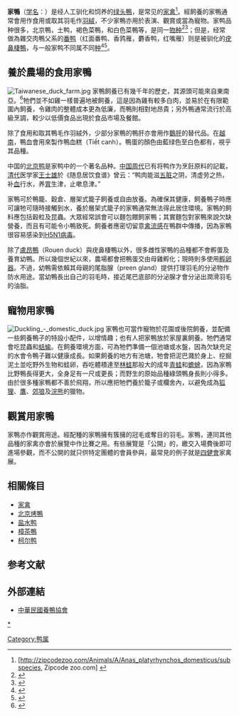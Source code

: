 {{不是|红面鸭}}
{{Subspeciesbox 
| status = DOM
| image = Tunnel of ducks.jpg
| image_caption = 家鸭
| genus = Anas
| species =platyrhynchos
| species link= 綠頭鴨
| subspecies = domestica
| authority = [[Linnaeus|Linnaeus]], 1758
}}

'''家鴨'''（[[学名|学名]]：{{lang|la|''Anas platyrhynchos domesticus''}}）是经人工驯化和饲养的[[绿头鴨|绿头鴨]]，是常见的[[家禽|家禽]]<ref>[http://zipcodezoo.com/Animals/A/Anas_platyrhynchos_domesticus/subspecies, Zipcode zoo.com] {{webarchive|url=https://web.archive.org/web/20120826132302/http://zipcodezoo.com/Animals/A/Anas_platyrhynchos_domesticus/subspecies, |date=2012-08-26 }}</ref>。經飼養的家鴨通常會用作食用或取其羽毛作[[羽絨|羽絨]]，不少家鴨亦用於表演、觀賞或當為寵物。家鸭品种很多，北京鴨，土鸭，褐色菜鴨，和白色菜鴨等，是同一[[物种|物种]]<ref>{{Cite web |url=https://kmweb.coa.gov.tw/subject/subject.php?id=13763 |title=2016-01-31 |access-date=2020-10-02 |archive-date=2021-12-02 |archive-url=https://web.archive.org/web/20211202065328/https://kmweb.coa.gov.tw/subject/subject.php?id=13763 }}</ref><ref>{{Cite web |url=https://www.dr-duck.com.tw/edcontent.php?lang=tw&tb=11 |title=''台灣鴨種 - 鴨鴨知趣'' 由台灣博士鴨發表于dr-duck.com.tw |access-date=2020-10-02 |archive-date=2022-03-16 |archive-url=https://web.archive.org/web/20220316191441/https://www.dr-duck.com.tw/edcontent.php?lang=tw&tb=11 }}</ref>；但是，经常做為雜交肉鴨父系的[[疣鼻棲鴨|番鸭]]（红面番鸭、香鹑雁，麝香鸭，红嘴雁）则是被驯化的[[疣鼻棲鴨|疣鼻棲鴨]]，与一般家鸭不同属不同[[物种|种]]<ref>{{Cite web |url=http://digimorph.org/specimens/anas_platyrhynchos/skull/ |title=Anas platyrhynchos, Domestic Duck; DigiMorph Staff - The University of Texas at Austin |accessdate=2011-06-26 |archive-date=2018-10-14 |archive-url=https://web.archive.org/web/20181014105527/http://digimorph.org/specimens/anas_platyrhynchos/skull/ |dead-url=no }}</ref><ref>{{Cite web |url=http://www.britannica.com/eb/topic-360302/mallard |title=Mallard; Encyclopædia Britannica |accessdate=2011-06-26 |archive-date=2008-05-27 |archive-url=https://web.archive.org/web/20080527051838/http://www.britannica.com/eb/topic-360302/mallard |dead-url=no }}</ref>。

==養於農場的食用家鴨==
[[File:Taiwanese_duck_farm.jpg|thumb]]
家鴨飼養已有幾千年的歷史，其源頭可能來自東南亞。<ref>{{cite book |title= The Cambridge World History of Food|last1=Kiple |first1= Kenneth F.|last2= Ornelas|first2=Kriemhild Coneè|year= 2000|publisher= Cambridge University Press|location= Cambridge, UK|isbn= 052140214X|oclc=44541840}}</ref>牠們並不如雞一樣普遍地被飼養，這是因為雞有較多白肉，並易於在有限範圍內飼養，令雞肉的整體成本更為低廉，而鴨則相對地昂貴；另外鴨通常流行於高級烹調，較少以低價食品出現於食品市場及餐館。

除了食用和取其鴨毛作羽絨外，少部分家鴨的鴨肝亦會用作[[鵝肝|鵝肝]]的替代品。在[[越南|越南]]，鴨血會用來製作鴨血糕（Tiết canh）。鴨蛋的顏色由藍绿色至白色都有，視乎其品種。

中国的[[北京鸭|北京鸭]]是家鸭中的一个著名品种。[[中国|中国]][[周代|周代]]已有将鸭作为烹飪原料的記載，[[清代|清代]]医学家[[王士雄|王士雄]]於《随息居饮食谱》曾云：“鸭肉能滋[[五脏|五脏]]之阴，清虚劳之热，补[[血|血]]行水，养[[胃|胃]]生津，止嗽息津。”

家鴨可於鴨籠、穀倉、層架式籠子飼養或自由放養。為確保其健康，飼養鴨子時應可讓牠可隨時接觸到水，養於層架式籠子的家鴨通常無法得此居住環境。家鴨的飼料應包括穀粒及昆蟲。大眾經常誤會可以麵包餵飼家鴨；其實麵包對家鴨來說欠缺營養，而且有可能令小鴨致死。飼養者應密切留意[[禽流感|禽流感]]在鴨群中傳播，因為家鴨很容易感染到[[甲型流感病毒H5N1亞型|H5N1病毒]]。

除了[[盧昂鴨|盧昂鴨]]（Rouen duck）與疣鼻棲鴨以外，很多雌性家鴨的品種都不會孵蛋及養育幼鴨。所以幾個世紀以來，農場都會把鴨蛋交由母雞孵化；現時則多使用[[孵卵器|孵卵器]]。不過，幼鴨需依賴其母親的尾脂腺（preen gland）提供打理羽毛的分泌物作防水用途。當幼鴨長出自己的羽毛時，接近尾巴底部的分泌腺才會分泌出潤滑羽毛的油脂。

==寵物用家鴨==
[[File:Duckling_-_domestic_duck.jpg|thumb]]
家鴨也可當作寵物於花園或後院飼養，並配備一些飼養鴨子的特設小配件，以增情趣；也有人把家鴨放於家屋裏飼養。牠們通常會吃昆蟲和[[蛞蝓|蛞蝓]]。在飼養環境方面，可為牠們準備一個池塘或水盤，因為欠缺充足的水會令鴨子難以健康成長。如果飼養的地方有池塘，牠會把泥巴濺於身上、挖掘泥土並吃野外生物和蛙卵，吞吃體積達至[[林蛙|林蛙]]那般大的成年[[青蛙|青蛙]]和[[蟾蜍|蟾蜍]]，因為家鴨比野鴨長得更大，全身足有一尺或更長；而野生的原始品種綠頭鴨身長則小得多。由於很多種家鴨都不善於飛翔，所以應把牠們養於籠子或欄舍內，以避免成為[[狐狸|狐狸]]、[[鷹|鷹]]、[[郊狼|郊狼]]及[[浣熊|浣熊]]的獵物。

==觀賞用家鴨==
家鴨亦作觀賞用途。經配種的家鴨擁有簇擁的冠毛或奪目的羽毛。家鴨，連同其他品種的家禽亦會於展覽中作比賽之用。有些展覽是「公開」的，繳交入場費後即可進場參觀，而不公開的就只供特定團體的會員參與，最常見的例子就是[[四健會|四健會]]家禽展。

==相關條目==
*[[家禽|家禽]]
*[[北京烤鴨|北京烤鴨]]
*[[盐水鸭|盐水鸭]]
*[[樟茶鴨|樟茶鴨]]
*[[柯尔鸭|柯尔鸭]]

==参考文献==
{{reflist}}

==外部連結==
*[http://www.ducks.org.tw/ 中華民國養鴨協會] {{Wayback|url=http://www.ducks.org.tw/ |date=20200821060256 }}

{{Commonscat|Domesticated ducks}}
{{Cookbook|Duck}}

{{Authority control}}
[[category:家鸭|*]]
[[Category:鸭属|Category:鸭属]]